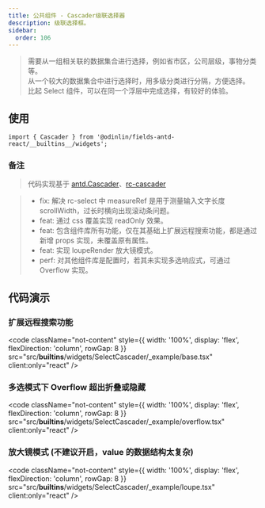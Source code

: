 ```yaml
---
title: 公共组件 - Cascader级联选择器
description: 级联选择框。
sidebar:
  order: 106
---
```


> 需要从一组相关联的数据集合进行选择，例如省市区，公司层级，事物分类等。<br />
> 从一个较大的数据集合中进行选择时，用多级分类进行分隔，方便选择。<br />
> 比起 Select 组件，可以在同一个浮层中完成选择，有较好的体验。

## 使用

```tsx
import { Cascader } from '@odinlin/fields-antd-react/__builtins__/widgets';
```

### 备注

> 代码实现基于 [antd.Cascader](https://ant.design/components/cascader-cn)、[rc-cascader](https://github.com/react-component/cascader)

> - fix: 解决 rc-select 中 measureRef 是用于测量输入文字长度 scrollWidth，过长时横向出现滚动条问题。
> - feat: 通过 css 覆盖实现 readOnly 效果。
> - feat: 包含组件库所有功能，仅在其基础上扩展远程搜索功能，都是通过新增 props 实现，未覆盖原有属性。
> - feat: 实现 loupeRender 放大镜模式。
> - perf: 对其他组件库是配置时，若其未实现多选响应式，可通过 Overflow 实现。

## 代码演示

### 扩展远程搜索功能

<code 
  className="not-content"
  style={{ width: '100%', display: 'flex', flexDirection: 'column', rowGap: 8 }} 
  src="src/__builtins__/widgets/SelectCascader/_example/base.tsx"
  client:only="react"
/>

### 多选模式下 Overflow 超出折叠或隐藏

<code 
  className="not-content"
  style={{ width: '100%', display: 'flex', flexDirection: 'column', rowGap: 8 }} 
  src="src/__builtins__/widgets/SelectCascader/_example/overflow.tsx"
  client:only="react"
/>

### 放大镜模式 (不建议开启，value 的数据结构太复杂)

<code 
  className="not-content"
  style={{ width: '100%', display: 'flex', flexDirection: 'column', rowGap: 8 }} 
  src="src/__builtins__/widgets/SelectCascader/_example/loupe.tsx"
  client:only="react"
/>


